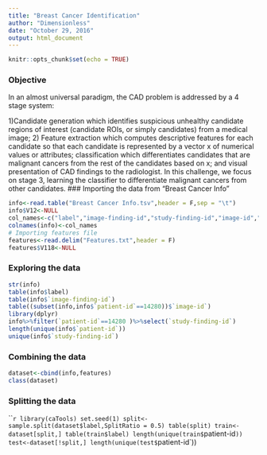 ```yaml
---
title: "Breast Cancer Identification"
author: "Dimensionless"
date: "October 29, 2016"
output: html_document
---
```


```r
knitr::opts_chunk$set(echo = TRUE)
```
### Objective 
In an almost universal paradigm, the CAD problem is addressed by a 4 stage system:

1)Candidate generation which identifies suspicious unhealthy candidate regions of interest (candidate ROIs, or simply candidates) from a medical image;
2) Feature extraction which computes descriptive features for each candidate so that each candidate is represented by a vector x of numerical values or attributes;
classification which differentiates candidates that are malignant cancers from the rest of the candidates based on x; and
visual presentation of CAD findings to the radiologist.
In this challenge, we focus on stage 3, learning the classifier to differentiate malignant cancers from other candidates.
### Importing the data from "Breast Cancer Info"
```r
info<-read.table("Breast Cancer Info.tsv",header = F,sep = "\t")
info$V12<-NULL
col_names<-c("label","image-finding-id","study-finding-id","image-id","patient-id","leftbreast","MLO","x-location","y-location","x-nipple-location","y-nipple-location")
colnames(info)<-col_names
# Importing features file
features<-read.delim("Features.txt",header = F)
features$V118<-NULL
```
### Exploring the data
```r
str(info)
table(info$label)
table(info$`image-finding-id`)
table((subset(info,info$`patient-id`==14280))$`image-id`)
library(dplyr)
info%>%filter(`patient-id`==14280 )%>%select(`study-finding-id`)
length(unique(info$`patient-id`))
unique(info$`study-finding-id`)
```
### Combining the data
```r
dataset<-cbind(info,features)
class(dataset)
```
### Splitting the data
```r
library(caTools)
set.seed(1)
split<-sample.split(dataset$label,SplitRatio = 0.5)
table(split)
train<-dataset[split,]
table(train$label)
length(unique(train$`patient-id`))
test<-dataset[!split,]
length(unique(test$`patient-id`))
